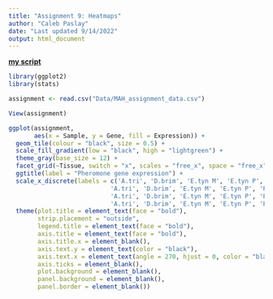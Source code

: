 ```yaml
---
title: "Assignment 9: Heatmaps"
author: "Caleb Paslay"
date: "Last updated 9/14/2022"
output: html_document
---
```


**[my script](lecture_notes/lecture12_student_presentation.R)**

```r
library(ggplot2)
library(stats)
```

```r
assignment <- read.csv("Data/MAH_assignment_data.csv")

View(assignment)

ggplot(assignment,
       aes(x = Sample, y = Gene, fill = Expression)) +
  geom_tile(colour = "black", size = 0.5) + 
  scale_fill_gradient(low = "black", high = "lightgreen") +
  theme_gray(base_size = 12) +
  facet_grid(~Tissue, switch = "x", scales = "free_x", space = "free_x") + 
  ggtitle(label = "Pheromone gene expression") +
  scale_x_discrete(labels = c('A.tri', 'D.brim', 'E.tyn M', 'E.tyn P', 'P.alb', 'R.kez', 
                            'A.tri', 'D.brim', 'E.tyn M', 'E.tyn P', 'P.alb', 'R.kez',
                            'A.tri', 'D.brim', 'E.tyn M', 'E.tyn P', 'P.alb', 'R.kez',
                            'A.tri', 'D.brim', 'E.tyn M', 'E.tyn P', 'P.alb', 'R.kez')) +
  theme(plot.title = element_text(face = "bold"),
        strip.placement = "outside", 
        legend.title = element_text(face = "bold"),
        axis.title = element_text(face = "bold"),
        axis.title.x = element_blank(),
        axis.text.y = element_text(color = "black"),
        axis.text.x = element_text(angle = 270, hjust = 0, color = "black"),
        axis.ticks = element_blank(),
        plot.background = element_blank(),
        panel.background = element_blank(),
        panel.border = element_blank())
```

